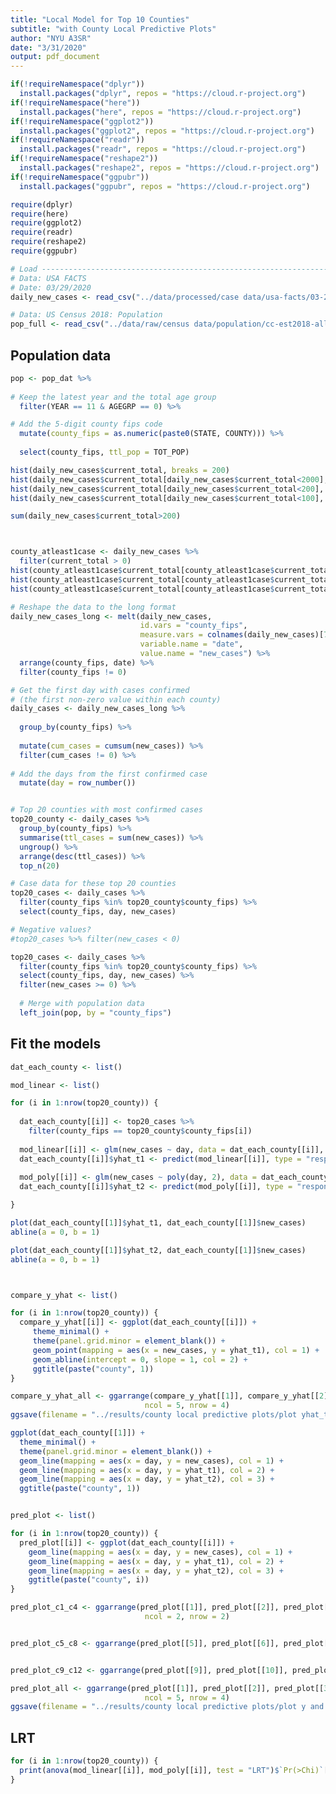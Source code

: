 ```yaml
---
title: "Local Model for Top 10 Counties"
subtitle: "with County Local Predictive Plots"
author: "NYU A3SR"
date: "3/31/2020"
output: pdf_document
---
```


```r
if(!requireNamespace("dplyr"))
  install.packages("dplyr", repos = "https://cloud.r-project.org")
if(!requireNamespace("here"))
  install.packages("here", repos = "https://cloud.r-project.org")
if(!requireNamespace("ggplot2"))
  install.packages("ggplot2", repos = "https://cloud.r-project.org")
if(!requireNamespace("readr"))
  install.packages("readr", repos = "https://cloud.r-project.org")
if(!requireNamespace("reshape2"))
  install.packages("reshape2", repos = "https://cloud.r-project.org")
if(!requireNamespace("ggpubr"))
  install.packages("ggpubr", repos = "https://cloud.r-project.org")

require(dplyr)
require(here)
require(ggplot2)
require(readr)
require(reshape2)
require(ggpubr)
```

```r
# Load ---------------------------------------------------------------------------------------------
# Data: USA FACTS
# Date: 03/29/2020
daily_new_cases <- read_csv("../data/processed/case data/usa-facts/03-29-2020/daily_new_cases_03292020.csv")

# Data: US Census 2018: Population
pop_full <- read_csv("../data/raw/census data/population/cc-est2018-alldata.csv")
```

## Population data

```r
pop <- pop_dat %>%
  
# Keep the latest year and the total age group
  filter(YEAR == 11 & AGEGRP == 0) %>%

# Add the 5-digit county fips code
  mutate(county_fips = as.numeric(paste0(STATE, COUNTY))) %>%
  
  select(county_fips, ttl_pop = TOT_POP)
```





```r
hist(daily_new_cases$current_total, breaks = 200)
hist(daily_new_cases$current_total[daily_new_cases$current_total<2000], breaks = 200)
hist(daily_new_cases$current_total[daily_new_cases$current_total<200], breaks = 20)
hist(daily_new_cases$current_total[daily_new_cases$current_total<100], breaks = 40)

sum(daily_new_cases$current_total>200)



county_atleast1case <- daily_new_cases %>%
  filter(current_total > 0)
hist(county_atleast1case$current_total[county_atleast1case$current_total<2000], breaks = 40)
hist(county_atleast1case$current_total[county_atleast1case$current_total<500], breaks = 40)
hist(county_atleast1case$current_total[county_atleast1case$current_total<200], breaks = 40)
```




```r
# Reshape the data to the long format
daily_new_cases_long <- melt(daily_new_cases, 
                             id.vars = "county_fips",
                             measure.vars = colnames(daily_new_cases)[7:ncol(daily_new_cases)],
                             variable.name = "date",
                             value.name = "new_cases") %>%
  arrange(county_fips, date) %>%
  filter(county_fips != 0)

# Get the first day with cases confirmed
# (the first non-zero value within each county)
daily_cases <- daily_new_cases_long %>%
  
  group_by(county_fips) %>%
  
  mutate(cum_cases = cumsum(new_cases)) %>%
  filter(cum_cases != 0) %>%
  
# Add the days from the first confirmed case
  mutate(day = row_number())


# Top 20 counties with most confirmed cases
top20_county <- daily_cases %>%
  group_by(county_fips) %>%
  summarise(ttl_cases = sum(new_cases)) %>%
  ungroup() %>%
  arrange(desc(ttl_cases)) %>%
  top_n(20)

# Case data for these top 20 counties
top20_cases <- daily_cases %>%
  filter(county_fips %in% top20_county$county_fips) %>%
  select(county_fips, day, new_cases)

# Negative values?
#top20_cases %>% filter(new_cases < 0)

top20_cases <- daily_cases %>%
  filter(county_fips %in% top20_county$county_fips) %>%
  select(county_fips, day, new_cases) %>%
  filter(new_cases >= 0) %>%
  
  # Merge with population data
  left_join(pop, by = "county_fips")
```

## Fit the models

```r
dat_each_county <- list()
```

```r
mod_linear <- list()

for (i in 1:nrow(top20_county)) {
  
  dat_each_county[[i]] <- top20_cases %>%
    filter(county_fips == top20_county$county_fips[i])
  
  mod_linear[[i]] <- glm(new_cases ~ day, data = dat_each_county[[i]], family = poisson(link = "log"), offset = ttl_pop)
  dat_each_county[[i]]$yhat_t1 <- predict(mod_linear[[i]], type = "response")
  
  mod_poly[[i]] <- glm(new_cases ~ poly(day, 2), data = dat_each_county[[i]], family = poisson(link = "log"), offset = ttl_pop)
  dat_each_county[[i]]$yhat_t2 <- predict(mod_poly[[i]], type = "response")

}
```

```r
plot(dat_each_county[[1]]$yhat_t1, dat_each_county[[1]]$new_cases)
abline(a = 0, b = 1)

plot(dat_each_county[[1]]$yhat_t2, dat_each_county[[1]]$new_cases)
abline(a = 0, b = 1)



compare_y_yhat <- list()

for (i in 1:nrow(top20_county)) {
  compare_y_yhat[[i]] <- ggplot(dat_each_county[[i]]) +
     theme_minimal() + 
     theme(panel.grid.minor = element_blank()) +
     geom_point(mapping = aes(x = new_cases, y = yhat_t1), col = 1) +
     geom_abline(intercept = 0, slope = 1, col = 2) +
     ggtitle(paste("county", 1))
}

compare_y_yhat_all <- ggarrange(compare_y_yhat[[1]], compare_y_yhat[[2]], compare_y_yhat[[3]], compare_y_yhat[[4]], compare_y_yhat[[5]], compare_y_yhat[[6]], compare_y_yhat[[7]], compare_y_yhat[[8]], compare_y_yhat[[9]], compare_y_yhat[[10]], compare_y_yhat[[11]], compare_y_yhat[[12]], compare_y_yhat[[13]], compare_y_yhat[[14]], compare_y_yhat[[15]], compare_y_yhat[[16]], compare_y_yhat[[17]], compare_y_yhat[[18]], compare_y_yhat[[19]], compare_y_yhat[[20]],
                              ncol = 5, nrow = 4)
ggsave(filename = "../results/county local predictive plots/plot yhat_t1 on y.png", plot = compare_y_yhat_all, width = 18, height = 10)
```

```r
ggplot(dat_each_county[[1]]) +
  theme_minimal() +
  theme(panel.grid.minor = element_blank()) +
  geom_line(mapping = aes(x = day, y = new_cases), col = 1) +
  geom_line(mapping = aes(x = day, y = yhat_t1), col = 2) +
  geom_line(mapping = aes(x = day, y = yhat_t2), col = 3) +
  ggtitle(paste("county", 1))


pred_plot <- list()

for (i in 1:nrow(top20_county)) {
  pred_plot[[i]] <- ggplot(dat_each_county[[i]]) +
    geom_line(mapping = aes(x = day, y = new_cases), col = 1) +
    geom_line(mapping = aes(x = day, y = yhat_t1), col = 2) +
    geom_line(mapping = aes(x = day, y = yhat_t2), col = 3) +
    ggtitle(paste("county", i))
}

pred_plot_c1_c4 <- ggarrange(pred_plot[[1]], pred_plot[[2]], pred_plot[[3]], pred_plot[[4]],
                              ncol = 2, nrow = 2)


pred_plot_c5_c8 <- ggarrange(pred_plot[[5]], pred_plot[[6]], pred_plot[[7]], pred_plot[[8]], ncol = 2, nrow = 2)


pred_plot_c9_c12 <- ggarrange(pred_plot[[9]], pred_plot[[10]], pred_plot[[11]], pred_plot[[12]], ncol = 2, nrow = 2)

pred_plot_all <- ggarrange(pred_plot[[1]], pred_plot[[2]], pred_plot[[3]], pred_plot[[4]], pred_plot[[5]], pred_plot[[6]], pred_plot[[7]], pred_plot[[8]], pred_plot[[9]], pred_plot[[10]], pred_plot[[11]], pred_plot[[12]], pred_plot[[13]], pred_plot[[14]], pred_plot[[15]], pred_plot[[16]], pred_plot[[17]], pred_plot[[18]], pred_plot[[19]], pred_plot[[20]],
                              ncol = 5, nrow = 4)
ggsave(filename = "../results/county local predictive plots/plot y and yhat on day.png", plot = pred_plot_all, width = 18, height = 10)
```

## LRT

```r
for (i in 1:nrow(top20_county)) {
  print(anova(mod_linear[[i]], mod_poly[[i]], test = "LRT")$`Pr(>Chi)`[2])
}
```
